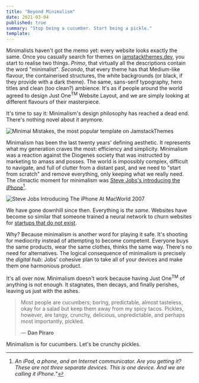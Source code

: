 ```yaml
---
title: "Beyond Minimalism"
date: 2021-03-04
published: true
summary: "Stop being a cucumber. Start being a pickle."
template: 
---
```


Minimalists haven't got the memo yet: every website looks exactly the same. Once you casually search for themes on [jamstackthemes.dev](https://jamstackthemes.dev/theme/), you start to realise two things. _Primo_, that virtually all the descriptions contain the word "minimalist". _Secondo_, that every theme has that Medium-like flavour, the containerised structures, the white backgrounds (or black, if they provide with a dark theme). The same, sans-serif typography, hero titles and clean (too clean?) ambience.
It's as if people around the world agreed to design Just One<sup>TM</sup> Website Layout, and we are simply looking at different flavours of their masterpiece.

It's time to say it: Minimalism's design philosophy has reached a dead end. There's nothing novel about it anymore.

![Minimal Mistakes, the most popular template on JamstackThemes](./minimal-mistakes.png)

Minimalism has been the last twenty years' defining aesthetic. It represents what my generation craves the most: efficiency and simplicity. Minimalism was a reaction against the Diogenes society that was instructed by marketing to amass and posses. The world is impossibly complex, difficult to navigate, and full of clutter from a distant past, and we need to "start from scratch" and
remove everything, only keeping what we really need. The climactic moment for minimalism was [Steve Jobs's introducing the iPhone](https://www.youtube.com/watch?v=x7qPAY9JqE4&t=1m24s)[^1].

![Steve Jobs Introducing The iPhone At MacWorld 2007](./SteveJobsIntroducingTheiPhoneAtMacWorld2007.png)

We have gone downhill since then. Everything is _the same_. Websites have become so similar that someone trained a neural network
to churn websites for [startups that do not exist](https://thisstartupdoesnotexist.com/).

Why? Because minimalism is another word for playing it safe. It's shooting for mediocrity instead of attempting to become competent. Everyone buys the same products, wear the same clothes, thinks the same way. There's no need for alternatives. The logical consequence of minimalism is precisely the _digital hub_: Jobs' cohesive plan to take all of your devices and make them one harmonious product.

It's all over now. Minimalism doesn't work because having Just One<sup>TM</sup> of anything is not enough. It stagnates, then decays, and finally perishes, leaving us just with the ashes.

> Most people are cucumbers; boring, predictable, almost tasteless, okay for a salad but keep them away from my spicy tacos. Pickles, however, are tangy, crunchy, delicious, unpredictable, and perhaps most importantly, pickled.
>
> — **Dan Piraro**

Minimalism is for cucumbers. Let's be crunchy pickles.

[^1]: _An iPod, a phone, and an Internet communicator. Are you getting it? These are not three separate devices. This is one device. And we are calling it iPhone._"
